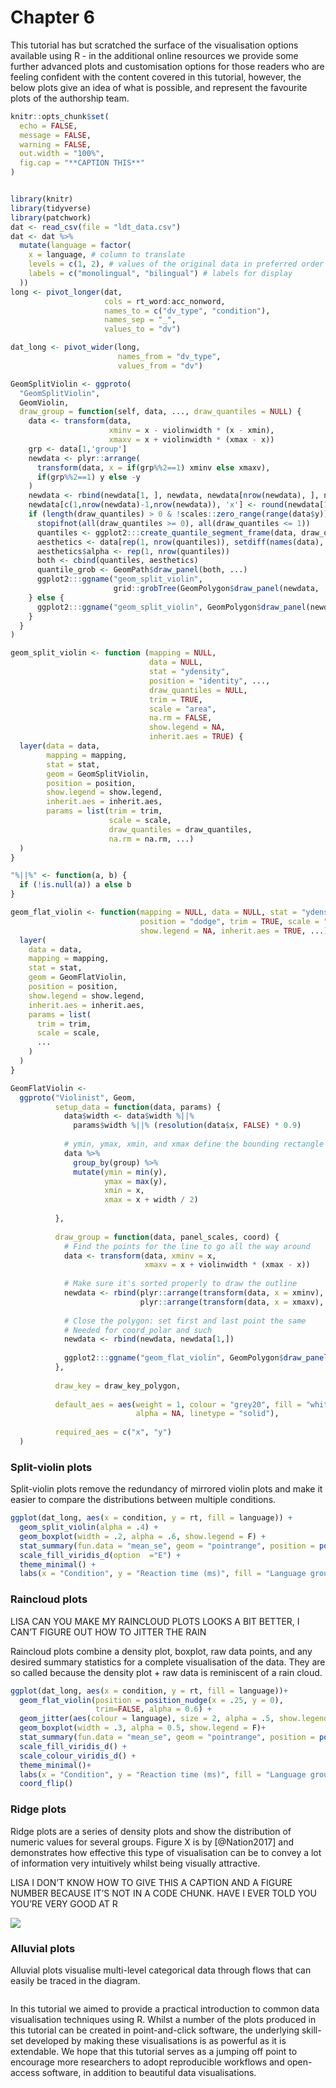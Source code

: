 # Chapter 6

This tutorial has but scratched the surface of the visualisation options available using R - in the additional online resources we provide some further advanced plots and customisation options for those readers who are feeling confident with the content covered in this tutorial, however, the below plots give an idea of what is possible, and represent the favourite plots of the authorship team.

```r
knitr::opts_chunk$set(
  echo = FALSE,
  message = FALSE,
  warning = FALSE,
  out.width = "100%",
  fig.cap = "**CAPTION THIS**"
)


library(knitr)
library(tidyverse)
library(patchwork)
dat <- read_csv(file = "ldt_data.csv")
dat <- dat %>%
  mutate(language = factor(
    x = language, # column to translate
    levels = c(1, 2), # values of the original data in preferred order
    labels = c("monolingual", "bilingual") # labels for display
  ))
long <- pivot_longer(dat, 
                     cols = rt_word:acc_nonword, 
                     names_to = c("dv_type", "condition"), 
                     names_sep = "_", 
                     values_to = "dv")

dat_long <- pivot_wider(long, 
                        names_from = "dv_type", 
                        values_from = "dv")
```

```r
GeomSplitViolin <- ggproto(
  "GeomSplitViolin", 
  GeomViolin, 
  draw_group = function(self, data, ..., draw_quantiles = NULL) {
    data <- transform(data, 
                      xminv = x - violinwidth * (x - xmin), 
                      xmaxv = x + violinwidth * (xmax - x))
    grp <- data[1,'group']
    newdata <- plyr::arrange(
      transform(data, x = if(grp%%2==1) xminv else xmaxv), 
      if(grp%%2==1) y else -y
    )
    newdata <- rbind(newdata[1, ], newdata, newdata[nrow(newdata), ], newdata[1, ])
    newdata[c(1,nrow(newdata)-1,nrow(newdata)), 'x'] <- round(newdata[1, 'x']) 
    if (length(draw_quantiles) > 0 & !scales::zero_range(range(data$y))) {
      stopifnot(all(draw_quantiles >= 0), all(draw_quantiles <= 1))
      quantiles <- ggplot2:::create_quantile_segment_frame(data, draw_quantiles)
      aesthetics <- data[rep(1, nrow(quantiles)), setdiff(names(data), c("x", "y")), drop = FALSE]
      aesthetics$alpha <- rep(1, nrow(quantiles))
      both <- cbind(quantiles, aesthetics)
      quantile_grob <- GeomPath$draw_panel(both, ...)
      ggplot2:::ggname("geom_split_violin", 
                       grid::grobTree(GeomPolygon$draw_panel(newdata, ...), quantile_grob))
    } else {
      ggplot2:::ggname("geom_split_violin", GeomPolygon$draw_panel(newdata, ...))
    }
  }
)

geom_split_violin <- function (mapping = NULL, 
                               data = NULL, 
                               stat = "ydensity", 
                               position = "identity", ..., 
                               draw_quantiles = NULL, 
                               trim = TRUE, 
                               scale = "area", 
                               na.rm = FALSE, 
                               show.legend = NA, 
                               inherit.aes = TRUE) {
  layer(data = data, 
        mapping = mapping, 
        stat = stat, 
        geom = GeomSplitViolin, 
        position = position, 
        show.legend = show.legend, 
        inherit.aes = inherit.aes, 
        params = list(trim = trim, 
                      scale = scale, 
                      draw_quantiles = draw_quantiles, 
                      na.rm = na.rm, ...)
  )
}
```

```r
"%||%" <- function(a, b) {
  if (!is.null(a)) a else b
}

geom_flat_violin <- function(mapping = NULL, data = NULL, stat = "ydensity",
                             position = "dodge", trim = TRUE, scale = "area",
                             show.legend = NA, inherit.aes = TRUE, ...) {
  layer(
    data = data,
    mapping = mapping,
    stat = stat,
    geom = GeomFlatViolin,
    position = position,
    show.legend = show.legend,
    inherit.aes = inherit.aes,
    params = list(
      trim = trim,
      scale = scale,
      ...
    )
  )
}

GeomFlatViolin <-
  ggproto("Violinist", Geom,
          setup_data = function(data, params) {
            data$width <- data$width %||%
              params$width %||% (resolution(data$x, FALSE) * 0.9)
            
            # ymin, ymax, xmin, and xmax define the bounding rectangle for each group
            data %>%
              group_by(group) %>%
              mutate(ymin = min(y),
                     ymax = max(y),
                     xmin = x,
                     xmax = x + width / 2)
            
          },
          
          draw_group = function(data, panel_scales, coord) {
            # Find the points for the line to go all the way around
            data <- transform(data, xminv = x,
                              xmaxv = x + violinwidth * (xmax - x))
            
            # Make sure it's sorted properly to draw the outline
            newdata <- rbind(plyr::arrange(transform(data, x = xminv), y),
                             plyr::arrange(transform(data, x = xmaxv), -y))
            
            # Close the polygon: set first and last point the same
            # Needed for coord_polar and such
            newdata <- rbind(newdata, newdata[1,])
            
            ggplot2:::ggname("geom_flat_violin", GeomPolygon$draw_panel(newdata, panel_scales, coord))
          },
          
          draw_key = draw_key_polygon,
          
          default_aes = aes(weight = 1, colour = "grey20", fill = "white", size = 0.5,
                            alpha = NA, linetype = "solid"),
          
          required_aes = c("x", "y")
  )
```

### Split-violin plots

Split-violin plots remove the redundancy of mirrored violin plots and make it easier to compare the distributions between multiple conditions.

```r
ggplot(dat_long, aes(x = condition, y = rt, fill = language)) +
  geom_split_violin(alpha = .4) +
  geom_boxplot(width = .2, alpha = .6, show.legend = F) +
  stat_summary(fun.data = "mean_se", geom = "pointrange", position = position_dodge(.175), show.legend = F)+
  scale_fill_viridis_d(option  ="E") +
  theme_minimal() +
  labs(x = "Condition", y = "Reaction time (ms)", fill = "Language group")
```

### Raincloud plots

LISA CAN YOU MAKE MY RAINCLOUD PLOTS LOOKS A BIT BETTER, I CAN'T FIGURE OUT HOW TO JITTER THE RAIN

Raincloud plots combine a density plot, boxplot, raw data points, and any desired summary statistics for a complete visualisation of the data. They are so called because the density plot + raw data is reminiscent of a rain cloud.

```r
ggplot(dat_long, aes(x = condition, y = rt, fill = language))+
  geom_flat_violin(position = position_nudge(x = .25, y = 0), 
                   trim=FALSE, alpha = 0.6) +
  geom_jitter(aes(colour = language), size = 2, alpha = .5, show.legend = FALSE, position = position_nudge(x = -.25))+
  geom_boxplot(width = .3, alpha = 0.5, show.legend = F)+
  stat_summary(fun.data = "mean_se", geom = "pointrange", position = position_dodge(.3), show.legend = F)+
  scale_fill_viridis_d() +
  scale_colour_viridis_d() +
  theme_minimal()+
  labs(x = "Condition", y = "Reaction time (ms)", fill = "Language group") +
  coord_flip()
```

### Ridge plots

Ridge plots are a series of density plots and show the distribution of numeric values for several groups. Figure X is by [@Nation2017] and demonstrates how effective this type of visualisation can be to convey a lot of information very intuitively whilst being visually attractive.

LISA I DON'T KNOW HOW TO GIVE THIS A CAPTION AND A FIGURE NUMBER BECAUSE IT'S NOT IN A CODE CHUNK. HAVE I EVER TOLD YOU YOU'RE VERY GOOD AT R

![](https://raw.githubusercontent.com/zonination/perceptions/master/joy1.png)

### Alluvial plots

Alluvial plots visualise multi-level categorical data through flows that can easily be traced in the diagram.

```r

```


In this tutorial we aimed to provide a practical introduction to common data visualisation techniques using R. Whilst a number of the plots produced in this tutorial can be created in point-and-click software, the underlying skill-set developed by making these visualisations is as powerful as it is extendable.
We hope that this tutorial serves as a jumping off point to encourage more researchers to adopt reproducible workflows and open-access software, in addition to beautiful data visualisations.
